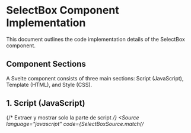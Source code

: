 
<Meta title="Components Code/G-SelectBox/Code Implementation" />

# SelectBox Component Implementation

This document outlines the code implementation details of the SelectBox component.

## Component Sections

A Svelte component consists of three main sections: Script (JavaScript), Template (HTML), and Style (CSS).

## 1. Script (JavaScript)

{/* Extraer y mostrar solo la parte de script */}
<Source
  language="javascript"
  code={SelectBoxSource.match(/<script>([\s\S]*?)<\/script>/)?.[1] || '// No script section found'}
  dark
  format={true}
  highlighter="prismjs"
/>

## 2. Template (HTML)

{/* Extraer y mostrar solo la parte de template (todo lo que está fuera de <script> y <style>) */}
<Source
  language="html"
  code={SelectBoxSource.replace(/<script>[\s\S]*?<\/script>/, '').replace(/<style>[\s\S]*?<\/style>/, '').trim()}
  dark
  format={true}
  highlighter="prismjs"
/>

## 3. Style (CSS)

{/* Extraer y mostrar solo la parte de style */}
<Source
  language="css"
  code={SelectBoxSource.match(/<style>([\s\S]*?)<\/style>/)?.[1] || '/* No style section found */'}
  dark
  format={true}
  highlighter="prismjs"
/>

## Key Implementation Notes

### Props Handling

The component uses Svelte 5's `$props()` rune to handle properties:

<Source
  language="javascript"
  code={SelectBoxSource.match(/let\s*\{\s*([^}]*?)\s*\}\s*=\s*\$props\(\);/s)?.[1] ? 
    `const { 
${SelectBoxSource.match(/let\s*\{\s*([^}]*?)\s*\}\s*=\s*\$props\(\);/s)[1]}
} = $props();` : 
    `const { 
  // No props found in component
} = $props();`}
  dark
/>
